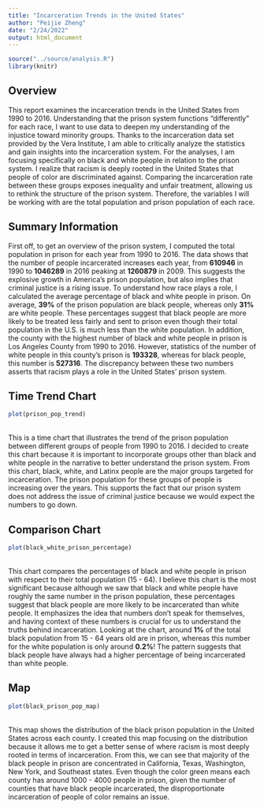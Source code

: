 ```yaml
---
title: "Incarceration Trends in the United States"
author: "Peijie Zheng"
date: "2/24/2022"
output: html_document
---
```


```r
source("../source/analysis.R")
library(knitr)
```

## Overview
This report examines the incarceration trends in the United States from 1990 to 2016. Understanding that the prison system functions "differently" for each race, I want to use data to deepen my understanding of the injustice toward minority groups. Thanks to the incarceration data set provided by the Vera Institute, I am able to critically analyze the statistics and gain insights into the incarceration system. For the analyses, I am focusing specifically on black and white people in relation to the prison system. I realize that racism is deeply rooted in the United States that people of color are discriminated against. Comparing the incarceration rate between these groups exposes inequality and unfair treatment, allowing us to rethink the structure of the prison system. Therefore, the variables I will be working with are the total population and prison population of each race.  

## Summary Information
First off, to get an overview of the prison system, I computed the total population in prison for each year from 1990 to 2016. The data shows that the number of people incarcerated increases each year,  from **610946** in 1990 to **1046289** in 2016 peaking at **1260879** in 2009. This suggests the explosive growth in America's prison population, but also implies that criminal justice is a rising issue. To understand how race plays a role, I calculated the average percentage of black and white people in prison. On average, **39%** of the prison population are black people, whereas only **31%** are white people. These percentages suggest that black people are more likely to be treated less fairly and sent to prison even though their total population in the U.S. is much less than the white population. In addition, the county with the highest number of black and white people in prison is Los Angeles County from 1990 to 2016. However, statistics of the number of white people in this county's prison is **193328**, whereas for black people, this number is **527316**. The discrepancy between these two numbers asserts that racism plays a role in the United States' prison system. 

## Time Trend Chart
```r
plot(prison_pop_trend)
```
<br /> This is a time chart that illustrates the trend of the prison population between different groups of people from 1990 to 2016. I decided to create this chart because it is important to incorporate groups other than black and white people in the narrative to better understand the prison system. From this chart, black, white, and Latinx people are the major groups targeted for incarceration. The prison population for these groups of people is increasing over the years. This supports the fact that our prison system does not address the issue of criminal justice because we would expect the numbers to go down.

## Comparison Chart
```r
plot(black_white_prison_percentage)
```
<br /> This chart compares the percentages of black and white people in prison with respect to their total population (15 - 64). I believe this chart is the most significant because although we saw that black and white people have roughly the same number in the prison population, these percentages suggest that black people are more likely to be incarcerated than white people. It emphasizes the idea that numbers don't speak for themselves, and having context of these numbers is crucial for us to understand the truths behind incarceration. Looking at the chart, around **1%** of the total black population from 15 - 64 years old are in prison, whereas this number for the white population is only around **0.2%**! The pattern suggests that black people have always had a higher percentage of being incarcerated than white people.

## Map
```r
plot(black_prison_pop_map)
```
<br /> This map shows the distribution of the black prison population in the United States across each county. I created this map focusing on the distribution because it allows me to get a better sense of where racism is most deeply rooted in terms of incarceration. From this, we can see that majority of the black people in prison are concentrated in California, Texas, Washington, New York, and Southeast states. Even though the color green means each county has around 1000 - 4000 people in prison, given the number of counties that have black people incarcerated, the disproportionate incarceration of people of color remains an issue.